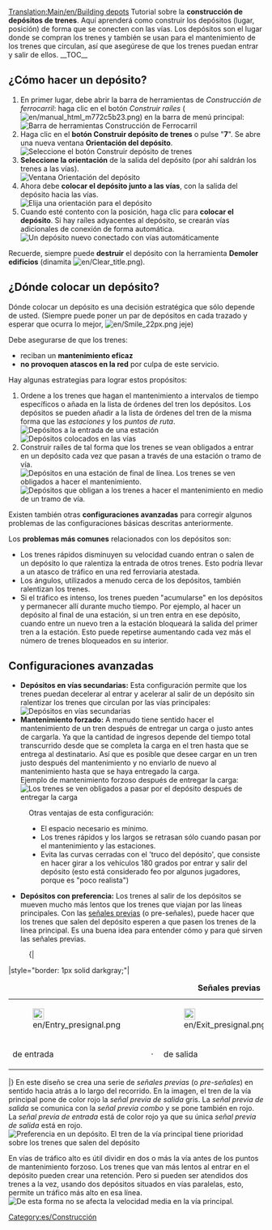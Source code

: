 [[Translation:Main/en/Building depots]]{{en/-}}{{es/Tutorial}}{{es/Nota|Esta página describe solamente los depósitos de trenes. También hay otros [[Main/es/Depósitos|depósitos]] para los otros tipos de transporte.}}
Tutorial sobre la '''construcción de depósitos de trenes'''. Aquí aprenderá como construir los depósitos (lugar, posición) de forma que se conecten con las vías. Los depósitos son el lugar donde se compran los trenes y también se usan para el mantenimiento de los trenes que circulan, así que asegúrese de que los trenes puedan entrar y salir de ellos.
__TOC__
== ¿Cómo hacer un depósito? ==
#En primer lugar, debe abrir la barra de herramientas de ''Construcción de ferrocarril'': haga clic en el botón ''Construir raíles'' ([[File:en/manual html m772c5b23.png]]) en la barra de menú principal:<br/>[[File:es/Railroad Construction.png|none|frame|Barra de herramientas Construcción de Ferrocarril]]
#Haga clic en el '''botón Construir depósito de trenes''' o pulse "'''7'''". Se abre una nueva ventana '''Orientación del depósito'''.<br/>[[File:es/New depot.png|none|frame|Seleccione el botón Construir depósito de trenes]]
#'''Seleccione la orientación''' de la salida del depósito (por ahí saldrán los trenes a las vías).<br/>[[File:es/Depot direction.png|none|frame|Ventana Orientación del depósito]]
#Ahora debe '''colocar el depósito junto a las vías''', con la salida del depósito hacia las vías.<br/>[[File:en/Depot position.png|none|frame|Elija una orientación para el depósito]]
#Cuando esté contento con la posición, haga clic para '''colocar el depósito'''. Si hay raíles adyacentes al depósito, se crearán vías adicionales de conexión de forma automática.<br/>[[File:en/New depot placed.png|none|frame|Un depósito nuevo conectado con vías automáticamente]]

Recuerde, siempre puede '''destruir''' el depósito con la herramienta '''Demoler edificios''' (dinamita [[File:en/Clear title.png]]).

== ¿Dónde colocar un depósito? ==
Dónde colocar un depósito es una decisión estratégica que sólo depende de usted. (Siempre puede poner un par de depósitos en cada trazado y esperar que ocurra lo mejor, [[File:en/Smile 22px.png]] jeje)

Debe asegurarse de que los trenes:
* reciban un '''mantenimiento eficaz'''
* '''no provoquen atascos en la red''' por culpa de este servicio.

Hay algunas estrategias para lograr estos propósitos:
#Ordene a los trenes que hagan el mantenimiento a intervalos de tiempo específicos o añada en la lista de órdenes del tren los depósitos. Los depósitos se pueden añadir a la lista de órdenes del tren de la misma forma que las ''estaciones'' y los ''puntos de ruta''.<br/>[[File:en/Depot at station entrance.png|none|frame|Depósitos a la entrada de una estación]][[File:en/Depots-basic.png|none|frame|Depósitos colocados en las vías]]
#Construir raíles de tal forma que los trenes se vean obligados a entrar en un depósito cada vez que pasan a través de una estación o tramo de vía.<br/>[[File:en/Depot end of station.png|none|frame|Depósitos en una estación de final de línea. Los trenes se ven obligados a hacer el mantenimiento.]][[File:en/Depots-forced.png|none|frame|Depósitos que obligan a los trenes a hacer el mantenimiento en medio de un tramo de vía.]]

Existen también otras '''configuraciones avanzadas''' para corregir algunos problemas de las configuraciones básicas descritas anteriormente.

Los '''problemas más comunes''' relacionados con los depósitos son:
* Los trenes rápidos disminuyen su velocidad cuando entran o salen de un depósito lo que ralentiza la entrada de otros trenes. Esto podría llevar a un atasco de tráfico en una red ferroviaria atestada.
* Los ángulos, utilizados a menudo cerca de los depósitos, también ralentizan los trenes.
* Si el tráfico es intenso, los trenes pueden "acumularse" en los depósitos y permanecer allí durante mucho tiempo. Por ejemplo, al hacer un depósito al final de una estación, si un tren entra en ese depósito, cuando entre un nuevo tren a la estación bloqueará la salida del primer tren a la estación. Esto puede repetirse aumentando cada vez más el número de trenes bloqueados en su interior.

== Configuraciones avanzadas ==
*'''Depósitos en vías secundarias:''' Esta configuración permite que los trenes puedan decelerar al entrar y acelerar al salir de un depósito sin ralentizar los trenes que circulan por las vías principales:<br/>[[File:en/Depots-at-both-lines.png|none|frame|Depósitos en vías secundarias]]
*'''Mantenimiento forzado:''' A menudo tiene sentido hacer el mantenimiento de un tren después de entregar un carga o justo antes de cargarla. Ya que la cantidad de ingresos depende del tiempo total transcurrido desde que se completa la carga en el tren hasta que se entrega al destinatario. Así que es posible que desee cargar en un tren justo después del mantenimiento y no enviarlo de nuevo al mantenimiento hasta que se haya entregado la carga.<br/>Ejemplo de mantenimiento forzoso después de entregar la carga:<br/>[[File:en/Unload-then-service.png|none|frame|Los trenes se ven obligados a pasar por el depósito después de entregar la carga]]
:Otras ventajas de esta configuración:
:* El espacio necesario es mínimo.
:* Los trenes rápidos y los largos se retrasan sólo cuando pasan por el mantenimiento y las estaciones.
:* Evita las curvas cerradas con el 'truco del depósito', que consiste en hacer girar a los vehículos 180 grados por entrar y salir del depósito (esto está considerado feo por algunos jugadores, porque es "poco realista")
*'''Depósitos con preferencia:''' Los trenes al salir de los depósitos se mueven mucho más lentos que los trenes que viajan por las líneas principales. Con las [[Main/en/Señales/Es#Señales previas|señales previas]] (o pre-señales), puede hacer que los trenes que salen del depósito esperen a que pasen los trenes de la línea principal. Es una buena idea para entender cómo y para qué sirven las señales previas.
:{|
|style="border: 1px solid darkgray;"|
{| align="center"
|+'''Señales previas'''
|- align="center"
|style="border: none;"|[[File:en/Entry presignal.png|22px]]
|style="border: none;"|
|style="border: none;"|[[File:en/Exit presignal.png|22px]]
|style="border: none;"|
|style="border: none;"|[[File:en/Combo presignal.png|22px]]
|- align="center"
|style="border: none;"|de entrada 
|style="border: none;"|&nbsp;&middot;&nbsp;
|style="border: none;"|de salida
|style="border: none;"|&nbsp;&middot;&nbsp;
|style="border: none;"|combo
|}
|}
En este diseño se crea una serie de ''señales previas'' (o ''pre-señales'') en sentido hacia atrás a lo largo del recorrido.
En la imagen, el tren de la vía principal pone de color rojo la ''señal previa de salida'' gris.
La ''señal previa de salida'' se comunica con la ''señal previa combo'' y se pone también en rojo. La ''señal previa de entrada'' está de color rojo ya que su única ''señal previa de salida'' está en rojo.<br/>[[File:es/Right-of-way depot.png|none|frame|Preferencia en un depósito. El tren de la vía principal tiene prioridad sobre los trenes que salen del depósito]]

En vías de tráfico alto es útil dividir en dos o más la vía antes de los puntos de mantenimiento forzoso. Los trenes que van más lentos al entrar en el depósito pueden crear una retención. Pero si pueden ser atendidos dos trenes a la vez, usando dos depósitos situados en vías paralelas, esto, permite un tráfico más alto en esa línea.<br/>[[File:en/Split-before-servicing.png|none|frame|De esta forma no se afecta la velocidad media en la vía principal.]]

[[Category:es/Construcción]]